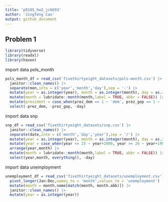 ```yaml
---
title: 'p8105_hw2_jc6693'
author: 'Jingfeng Cao'
output: github_document
---
```


## Problem 1

```r
library(tidyverse)
library(readxl)
library(haven)
```

import data pols_month
```r
pols_month_df = read_csv('fivethirtyeight_datasets/pols-month.csv') |>
  janitor::clean_names() |>
  separate(mon,into = c('year','month','day'),sep = '-') |>
  mutate(year = as.integer(year), month = as.integer(month), day = as.integer(day)) |>
  mutate(month = lubridate::month(month,label = TRUE, abbr = FALSE)) |>
  mutate(president = case_when(prez_dem == 1 ~ 'dem', prez_gop == 1 ~ 'gop')) |>
  select(-prez_dem, -prez_gop, -day)
```

import data snp
```r
snp_df = read_csv('fivethirtyeight_datasets/snp.csv') |>
  janitor::clean_names() |>
  separate(date,into = c('month','day','year'),sep = '/') |>
  mutate(year = as.integer(year), month = as.integer(month), day = as.integer(day)) |>
  mutate(year = case_when(year <= 25 ~ year+2000, year >= 26 ~ year+1900)) |>
  arrange(year,month) |>
  mutate(month = lubridate::month(month,label = TRUE, abbr = FALSE)) |>
  select(year,month, everything(), -day)
```

import data unemployment
```r
unemployment_df = read_csv('fivethirtyeight_datasets/unemployment.csv') |>
  pivot_longer(Jan:Dec,names_to = 'month',values_to = 'unemployment') |>
  mutate(month = month.name[match(month, month.abb)]) |>
  janitor::clean_names() |>
  mutate(year = as.integer(year))
```






